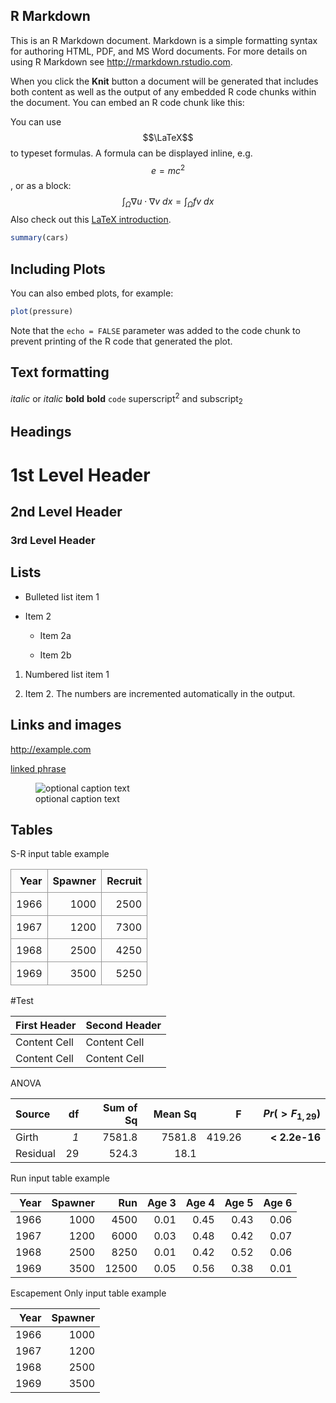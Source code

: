 

## R Markdown

This is an R Markdown document. Markdown is a simple formatting syntax for authoring HTML, PDF, and MS Word documents. For more details on using R Markdown see <http://rmarkdown.rstudio.com>.

When you click the **Knit** button a document will be generated that includes both content as well as the output of any embedded R code chunks within the document. You can embed an R code chunk like this:

You can use $$\LaTeX$$ to typeset formulas. A formula can be displayed inline, e.g. $$e=mc^2$$, or as a block:
$$\int_\Omega \nabla u \cdot \nabla v~dx = \int_\Omega fv~dx$$
Also check out this [LaTeX introduction](https://en.wikibooks.org/wiki/LaTeX/Mathematics).



```r
summary(cars)
```

## Including Plots

You can also embed plots, for example:

```r
plot(pressure)
```

Note that the `echo = FALSE` parameter was added to the code chunk to prevent printing of the R code that generated the plot.

Text formatting 
------------------------------------------------------------

*italic*  or _italic_
**bold**   __bold__
`code`
superscript^2^ and subscript~2~

Headings
------------------------------------------------------------

# 1st Level Header

## 2nd Level Header

### 3rd Level Header

Lists
------------------------------------------------------------

*   Bulleted list item 1

*   Item 2

    * Item 2a

    * Item 2b

1.  Numbered list item 1

1.  Item 2. The numbers are incremented automatically in the output.

Links and images
------------------------------------------------------------

<http://example.com>

[linked phrase](http://example.com)

![optional caption text](Data_input_run.PNG,width=10%)

Tables 
------------------------------------------------------------
<style>
.basic-styling td,
.basic-styling th {
  border: 1px solid #999;
  padding: 0.5rem;
}
</style>

<div class="ox-hugo-table basic-styling">
<div></div>
<div class="table-caption">
<span class="table-number"></span>

</div>
S-R input table example 

| Year   | Spawner| Recruit| 
|-------:|-------:|-------:|
| 1966   | 1000   | 2500   |
| 1967   | 1200   | 7300   |
| 1968   | 2500   | 4250   |
| 1969   | 3500   | 5250   |
</div>



#Test 

First Header  | Second Header
------------- | -------------
Content Cell  | Content Cell
Content Cell  | Content Cell


ANOVA


|   Source    |  df  |   Sum of Sq   |    Mean Sq    |    F   |  $Pr(>F_{1,29})$    |
|:------------|-----:|--------------:|--------------:|-------:|--------------------:|
|  Girth      |  *1* |  7581.8       |  7581.8       | 419.26 |  **< 2.2e-16**      |
|  Residual   |  29  |  524.3        |   18.1        |        |                     |




Run input table example 

| Year   | Spawner| Run    | Age 3  |  Age 4 | Age 5  | Age 6  | 
|-------:|-------:|-------:|-------:|-------:|-------:|-------:|
| 1966   | 1000   | 4500   | 0.01   | 0.45   | 0.43   |  0.06  |
| 1967   | 1200   | 6000   | 0.03   | 0.48   | 0.42   |  0.07  |
| 1968   | 2500   | 8250   | 0.01   | 0.42   | 0.52   |  0.06  |
| 1969   | 3500   | 12500  | 0.05   | 0.56   | 0.38   |  0.01  |


Escapement Only input table example 

| Year   | Spawner| 
|-------:|-------:|
| 1966   | 1000   |
| 1967   | 1200   |
| 1968   | 2500   |
| 1969   | 3500   | 





